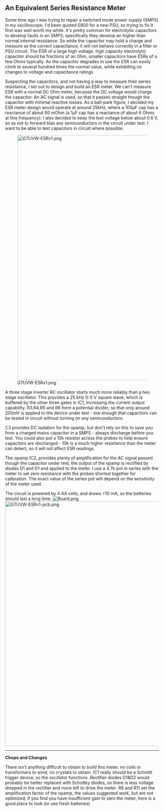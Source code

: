 == An Equivalent Series Resistance Meter ==

Some time ago I was trying to repair a switched mode power supply (SMPS) in my oscilloscope. I'd been quoted £800 for a new PSU, so trying to fix it first was well worth my while.  It's pretty common for electrolytic capacitors to develop faults in an SMPS; specifically they develop an higher than normal internal resistance. So while the capacitor may hold a charge and measure as the correct capacitance, it will not behave correctly in a filter or PSU circuit.  The ESR of a large high voltage, high capacity electrolytic capacitor should be fractions of an Ohm, smaller capacitors have ESRs of a few Ohms typically. As the capacitor degrades in use the ESR can easily climb to several hundred times the normal value, while exhibiting no changes to voltage and capacitance ratings

Suspecting the capacitors, and not having a way to measure their series resistance, I set out to design and build an ESR meter. We can't measure ESR with a normal DC Ohm meter, because the DC voltage would charge the capacitor. An AC signal is used, so that it passes straight though the capacitor with minimal reactive losses. As a ball-park figure, I decided my ESR meter design would operate at around 25kHz, where a 100μF cap has a reactance of about 60 mOhm (a 1μF cap has a reactance of about 6 Ohms at this frequency). I also decided to keep the test voltage below about 0.6 V, so as not to forward bias any semiconductors in the circuit under test. I want to be able to test capacitors in circuit where possible.


[[File:G7UVW-ESRv1.png|thumb|800px]]

A three stage inverter RC oscillator starts much more reliably than a two stage oscillator. This provides a 25 kHz 0-5 V square wave, which is buffered by the other three gates in IC1, increasing the current output capability. R3,R4,R5 and R6 form a potential divider,  so that only around 200mV is applied to the device under test - low enough that capacitors can be tested in circuit without turning on any semiconductors.

C3 provides DC isolation for the opamp, but don't rely on this to save you from a charged mains capacitor in a SMPS - always discharge before you test. You could also put a 10k resistor across the probes to help ensure capacitors are discharged - 10k is a much higher resistance than the meter can detect, so it will not affect ESR readings.

The opamp IC2, provides plenty of amplification for the AC signal passed though the capacitor under test, the output of the opamp is rectified by diodes D1 and D1 and applied to the meter. I use a 4.7k pot in series with the meter to set zero resistance with the probes shorted together for calibration. The exact value of the series pot will depend on the sensitivity of the meter used.

The circuit is powered by 4 AA cells, and draws <10 mA, so the batteries should last a long time.
[[File:Board.png]]
[[File:G7UVW-ESRv1-pcb.png|thumb|800px]]
----
'''Chops and Changes'''

There isn't anything difficult to obtain to build this meter, no coils or transformers to wind, no crystals to obtain. IC1 really should be a Schmitt trigger device, so the oscillator functions. Rectifier diodes D1&D2 would probably be better replaced with Schottky diodes, so there is less voltage dropped in the rectifier and more left to drive the meter. R8 and R11 set the amplification factor of the opamp, the values suggested work, but are not optimized, if you find you have insufficient gain to zero the meter, here is a good place to look (or use fresh batteries)